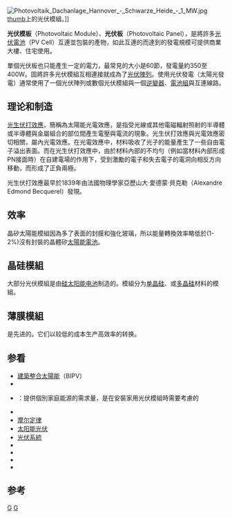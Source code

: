 {{noteTA
|G1=EL
}}

{{refimprove|time=2019-07-27T03:35:08+00:00}}
[[File:Photovoltaik_Dachanlage_Hannover_-_Schwarze_Heide_-_1_MW.jpg|thumb]]
[[檔案:Earth_horizon_and_International_Space_Station_solar_panel_array_(Expedition_17_crew,_August_2008).jpg|thumb]]上的光伏模組。]]

'''光伏模板'''（Photovoltaic Module）、'''光伏板'''（Photovoltaic Panel），是將許多[[光伏電池|光伏電池]]（PV Cell）互連並包裝的產物，如此互連的而達到的發電規模可提供商業大樓、住宅使用。

單個光伏板也只能產生一定的電力，最常見的大小是60節，發電量約350至400W。固將許多光伏模組互相連接就成為了[[光伏陣列|光伏陣列]]。使用光伏發電（太陽光發電）通常使用了一個光伏陣列或數個光伏模組與一個[[光伏逆變器|逆變器]]、[[電池組|電池組]]與互連線路。

== 理论和制造 ==
[[光生伏打效應|光生伏打效應]]，簡稱為太陽能光電效應，是指受光線或其他電磁輻射照射的半導體或半導體與金屬組合的部位間產生電壓與電流的現象。光生伏打效應與光電效應密切相關，屬內光電效應。在光電效應中，材料吸收了光子的能量產生了一些自由電子溢出表面。而在光生伏打效應中，由於材料內部的不均勻（例如當材料內部形成PN接面時）在自建電場的作用下，受到激勵的電子和失去電子的電洞向相反方向移動，而形成了正負兩極。

光生伏打效應最早於1839年由法國物理學家亞歷山大·愛德蒙·貝克勒（Alexandre Edmond Becquerel）發現。

== 效率 ==
{{update|time=2012-12-26T07:55}}
晶矽太陽能模組因為多了表面的封膜和強化玻璃，所以能量轉換效率略低於(1-2%)沒有封裝的晶體矽[[太陽能電池|太陽能電池]]。

==晶硅模組==
{{Main|太阳能电池}}
大部分光伏模組是由[[硅|硅]][[太阳能电池|太阳能电池]]制造的。模組分为[[单晶硅|单晶硅]]、或[[多晶硅|多晶硅]]材料的模組。

==薄膜模組==
<!--{{Main|Thin film solar cell|Third generation solar cell|Low-cost photovoltaic cell}}-->
{{le|薄膜太阳能电池|Thin film solar cell}}是先进的{{le|第三代太阳能电池|Third generation solar cell}}。它们以较低的成本生产高效率的转换。

==参看==
{{Portal|可再生能源}}
{{div col|cols=2}}
* [[建築整合太陽能|建築整合太陽能]]（BIPV）
* {{le|分散式逆變器架構|Distributed inverter architecture}}
* {{le|家庭能耗|Domestic energy consumption}}：提供個別家庭能源的需求量，是在安裝家用光伏模組時需要考慮的
* {{le|光伏公司列表|List of photovoltaics companies}}
* [[摩尔定律|摩尔定律]]
* [[太阳能光伏|太阳能光伏]]
* [[光伏系統|光伏系統]]
* {{le|屋頂光伏電站||Rooftop photovoltaic power station}}
* {{le|Sky footage|Sky footage}}
* {{le|光伏模組品質保證|Solar Module Quality Assurance}}
* {{le|Solar roadway|Solar roadway}}
{{div col end}}

==参考==
{{Reflist|2}}


[[Category:太陽能|G]]
[[Category:太阳能光伏|G]]
